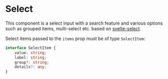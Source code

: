  

<Meta of={SelectStories}/>

# Select

This component is a select input with a search feature and various options such as grouped items, multi-select etc. based on [svelte-select](https://github.com/rob-balfre/svelte-select).

Select items passed to the `items` prop must be of type `SelectItem`:

```ts
interface SelectItem {
    value: string;
    label: string;
    group?: string;
    details?: any;
}
```

<Controls/>

<Stories/>

